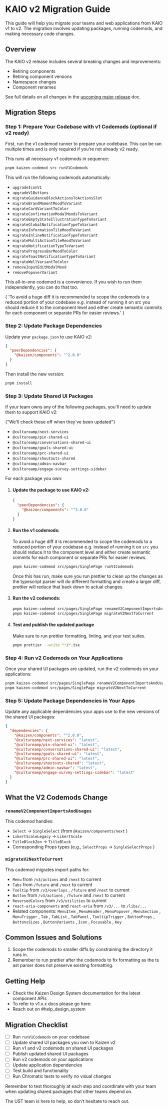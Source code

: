 
<Meta title="Releases/KAIO v2 Migration Guide" />

# KAIO v2 Migration Guide

This guide will help you migrate your teams and web applications from KAIO v1 to v2. The migration involves updating
packages, running codemods, and making necessary code changes.

## Overview

The KAIO v2 release includes several breaking changes and improvements:

- Retiring components
- Retiring component versions
- Namespace changes
- Component renames

See full details on all changes in the [upcoming major release](/docs/releases-upcoming-major-releases--docs) doc.

## Migration Steps

### Step 1: Prepare Your Codebase with v1 Codemods (optional if v2 ready)

First, run the v1 codemod runner to prepare your codebase. This can be ran multiple times and is only required if you’re not
already v2 ready.

This runs all necessary v1 codemods in sequence:

```bash
pnpm kaizen-codemod src runV1Codemods
```

This will run the following codemods automatically:

- `upgradeIconV1`
- `upgradeV1Buttons`
- `migrateGuidanceBlockActionsToActionsSlot`
- `migrateBrandMomentMoodToVariant`
- `migrateCardVariantToColor`
- `migrateConfirmationModalMoodsToVariant`
- `migrateEmptyStateIllustrationTypeToVariant`
- `migrateGlobalNotificationTypeToVariant`
- `migrateInformationTileMoodToVariant`
- `migrateInlineNotificationTypeToVariant`
- `migrateMultiActionTileMoodToVariant`
- `migrateNotificationTypeToVariant`
- `migrateProgressBarMoodToColor`
- `migrateToastNotificationTypeToVariant`
- `migrateWellVariantToColor`
- `removeInputEditModalMood`
- `removePopoverVariant`

This all-in-one codemod is a convenience. If you wish to run them independently, you can do that too.

<Unstyled>
  <InlineNotification persistent variant="informative">
    {
      'To avoid a huge diff it is recommended to scope the codemods to a reduced portion of your codebase e.g. instead of running it on src you should reduce it to the component level and either create semantic commits for each component or separate PRs for easier reviews.'
    }
  </InlineNotification>
</Unstyled>

### Step 2: Update Package Dependencies

Update your `package.json` to use KAIO v2:

```json
{
  "peerDependencies": {
    "@kaizen/components": "^2.0.0"
  }
}
```

Then install the new version:

```bash
pnpm install
```

### Step 3: Update Shared UI Packages

If your team owns any of the following packages, you'll need to update them to support KAIO v2:

<Unstyled>
  <InlineNotification persistent variant="informative">
    {"We'll check these off when they've been updated"}
  </InlineNotification>
</Unstyled>

- `@cultureamp/next-services`
- `@cultureamp/pin-shared-ui`
- `@cultureamp/conversations-shared-ui`
- `@cultureamp/goals-shared-ui`
- `@cultureamp/prc-shared-ui`
- `@cultureamp/shoutouts-shared`
- `@cultureamp/admin-navbar`
- `@cultureamp/engage-survey-settings-sidebar`

For each package you own:

1.  #### Update the package to use KAIO v2:

    ```json
    {
      "peerDependencies": {
        "@kaizen/components": "^2.0.0"
      }
    }
    ```

2.  #### Run the v1 codemods:

    To avoid a huge diff it is recommended to scope the codemods to a reduced portion of your codebase e.g. instead of
    running it on `src` you should reduce it to the component level and either create semantic commits for each component or
    separate PRs for easier reviews.

    ```bash
    pnpm kaizen-codemod src/pages/SinglePage runV1Codemods
    ```

    Once this has run, make sure you run prettier to clean up the changes as the typescript parser will do different
    formatting and create a larger diff, prettier will reduce that back down to actual changes.

3.  #### Run the v2 codemods:

    ```bash
    pnpm kaizen-codemod src/pages/SinglePage renameV2ComponentImportsAndUsages
    pnpm kaizen-codemod src/pages/SinglePage migrateV2NextToCurrent
    ```

4.  #### Test and publish the updated package

    Make sure to run prettier formatting, linting, and your test suites.

    ```bash
    pnpm prettier --write **/*.tsx
    ```

### Step 4: Run v2 Codemods on Your Applications

Once your shared UI packages are updated, run the v2 codemods on your applications:

```bash
pnpm kaizen-codemod src/pages/SinglePage renameV2ComponentImportsAndUsages
pnpm kaizen-codemod src/pages/SinglePage migrateV2NextToCurrent
```

### Step 5: Update Package Dependencies in Your Apps

Update any applicable dependencies your apps use to the new versions of the shared UI packages:

```json
{
  "dependencies": {
    "@kaizen/components": "^2.0.0",
    "@cultureamp/next-services": "latest",
    "@cultureamp/pin-shared-ui": "latest",
    "@cultureamp/conversations-shared-ui": "latest",
    "@cultureamp/goals-shared-ui": "latest",
    "@cultureamp/prc-shared-ui": "latest",
    "@cultureamp/shoutouts-shared": "latest",
    "@cultureamp/admin-navbar": "latest",
    "@cultureamp/engage-survey-settings-sidebar": "latest"
  }
}
```

## What the V2 Codemods Change

### `renameV2ComponentImportsAndUsages`

This codemod handles:

- `Select` → `SingleSelect` (from `@kaizen/components/next` )
- `LikertScaleLegacy` → `LikertScale`
- `TitleBlockZen` → `TitleBlock`
- Corresponding Props types (e.g., `SelectProps` → `SingleSelectProps` )

### `migrateV2NextToCurrent`

This codemod migrates import paths for:

- `Menu` from `/v3/actions` and `/next` to current
- `Tabs` from `/future` and `/next` to current
- `Tooltip` from `/v3/overlays` , `/future` and `/next` to current
- `Button` from `/v3/actions` , `/future` and `/next` to current
- `ReversedColors` from `/v3/utilities` to current
- `react-aria-components` and `react-aria` from `/v3/...` to `/libs/...`
- Related components: `MenuItem` , `MenuHeader` , `MenuPopover` , `MenuSection` , `MenuTrigger` , `Tab` , `TabList` , `TabPanel` , `TooltipTrigger` , `ButtonProps` , `ButtonsSizes` , `ButtonVariants` , `Icon` , `Focusable` , `Key`

## Common Issues and Solutions

1.  Scope the codemods to smaller diffs by constraining the directory it runs in.
2.  Remember to run prettier after the codemods to fix formatting as the ts ast parser does not preserve existing formatting.

## Getting Help

- Check the Kaizen Design System documentation for the latest component APIs
- To refer to v1.x.x docs please go here:
- Reach out on #help_design_system

## Migration Checklist

- [ ] Run `runV1Codemods` on your codebase
- [ ] Update shared UI packages you own to Kaizen v2
- [ ] Run v1 and v2 codemods on shared UI packages
- [ ] Publish updated shared UI packages
- [ ] Run v2 codemods on your applications
- [ ] Update application dependencies
- [ ] Test build and functionality
- [ ] Run Chromatic tests to verify no visual changes

Remember to test thoroughly at each step and coordinate with your team when updating shared packages that other teams
depend on.

The UST team is here to help, so don’t hesitate to reach out.
